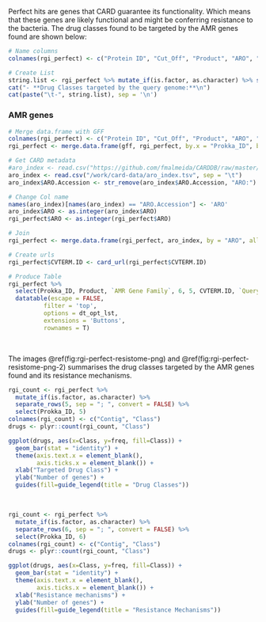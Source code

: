 
Perfect hits are genes that CARD guarantee its functionality. Which means that these genes are likely functional and might be conferring resistance to the bacteria. The drug classes found to be targeted by the AMR genes found are shown below:

```r
# Name columns
colnames(rgi_perfect) <- c("Protein ID", "Cut_Off", "Product", "ARO", "Drug Class", "Resistance Mechanism", "AMR Gene Family")

# Create List 
string.list <- rgi_perfect %>% mutate_if(is.factor, as.character) %>% separate_rows(5, sep = "; ") %>% pull(5) %>% sort() %>% unique()
cat("- **Drug Classes targeted by the query genome:**\n")
cat(paste("\t-", string.list), sep = '\n')
```

### AMR genes

```r
# Merge data.frame with GFF
colnames(rgi_perfect) <- c("Protein ID", "Cut_Off", "Product", "ARO", "Drug Class", "Resistance Mechanism", "AMR Gene Family")
rgi_perfect <- merge.data.frame(gff, rgi_perfect, by.x = "Prokka_ID", by.y = "Protein ID", all.y = TRUE, all.x = FALSE)

# Get CARD metadata
#aro_index <- read.csv("https://github.com/fmalmeida/CARDDB/raw/master/aro_index.tsv", sep = "\t")
aro_index <- read.csv("/work/card-data/aro_index.tsv", sep = "\t")
aro_index$ARO.Accession <- str_remove(aro_index$ARO.Accession, "ARO:")

# Change Col name
names(aro_index)[names(aro_index) == "ARO.Accession"] <- 'ARO'
aro_index$ARO <- as.integer(aro_index$ARO)
rgi_perfect$ARO <- as.integer(rgi_perfect$ARO)

# Join
rgi_perfect <- merge.data.frame(rgi_perfect, aro_index, by = "ARO", all.x = TRUE)

# Create urls
rgi_perfect$CVTERM.ID <- card_url(rgi_perfect$CVTERM.ID)

# Produce Table
rgi_perfect %>%
  select(Prokka_ID, Product, `AMR Gene Family`, 6, 5, CVTERM.ID, `Query Protein Coordinates`) %>%
  datatable(escape = FALSE,
          filter = 'top',
          options = dt_opt_lst,
          extensions = 'Buttons',
          rownames = T)
```

<br>

The images \@ref(fig:rgi-perfect-resistome-png) and \@ref(fig:rgi-perfect-resistome-png-2) summarises the drug classes targeted by the AMR genes found and its resistance mechanisms.

```r
rgi_count <- rgi_perfect %>%
  mutate_if(is.factor, as.character) %>%
  separate_rows(5, sep = "; ", convert = FALSE) %>%
  select(Prokka_ID, 5)
colnames(rgi_count) <- c("Contig", "Class")
drugs <- plyr::count(rgi_count, "Class")

ggplot(drugs, aes(x=Class, y=freq, fill=Class)) +
  geom_bar(stat = "identity") +
  theme(axis.text.x = element_blank(),
        axis.ticks.x = element_blank()) +
  xlab("Targeted Drug Class") +
  ylab("Number of genes") +
  guides(fill=guide_legend(title = "Drug Classes"))
```

<br>
```r
rgi_count <- rgi_perfect %>%
  mutate_if(is.factor, as.character) %>%
  separate_rows(6, sep = "; ", convert = FALSE) %>%
  select(Prokka_ID, 6)
colnames(rgi_count) <- c("Contig", "Class")
drugs <- plyr::count(rgi_count, "Class")

ggplot(drugs, aes(x=Class, y=freq, fill=Class)) +
  geom_bar(stat = "identity") +
  theme(axis.text.x = element_blank(),
        axis.ticks.x = element_blank()) +
  xlab("Resistance mechanisms") +
  ylab("Number of genes") +
  guides(fill=guide_legend(title = "Resistance Mechanisms"))
```

